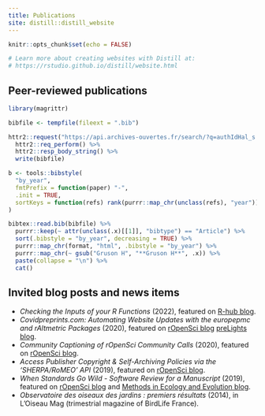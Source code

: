 ```yaml
---
title: Publications
site: distill::distill_website
---
```


```r
knitr::opts_chunk$set(echo = FALSE)

# Learn more about creating websites with Distill at:
# https://rstudio.github.io/distill/website.html

```

## Peer-reviewed publications

```r
library(magrittr)

bibfile <- tempfile(fileext = ".bib")

httr2::request("https://api.archives-ouvertes.fr/search/?q=authIdHal_s:hugo-gruson&wt=bibtex") %>%
  httr2::req_perform() %>%
  httr2::resp_body_string() %>%
  write(bibfile)
```

```r
b <- tools::bibstyle(
  "by_year", 
  fmtPrefix = function(paper) "-", 
  .init = TRUE, 
  sortKeys = function(refs) rank(purrr::map_chr(unclass(refs), "year"))
)

bibtex::read.bib(bibfile) %>%
  purrr::keep(~ attr(unclass(.x)[[1]], "bibtype") == "Article") %>%
  sort(.bibstyle = "by_year", decreasing = TRUE) %>%
  purrr::map_chr(format, "html", .bibstyle = "by_year") %>%
  purrr::map_chr(~ gsub("Gruson H", "**Gruson H**", .x)) %>%
  paste(collapse = "\n") %>%
  cat()
```

## Invited blog posts and news items

- *Checking the Inputs of your R Functions* (2022), featured on [R-hub blog](https://blog.r-hub.io/2022/03/10/input-checking/).
- *Covidpreprints.com: Automating Website Updates with the europepmc and rAltmetric Packages* (2020), featured on [rOpenSci blog](https://ropensci.org/blog/2020/10/13/covidpreprints/) [preLights blog](https://prelights.biologists.com/news/covidpreprints-com-automating-website-updates-with-the-europepmc-and-raltmetric-packages/).
- *Community Captioning of rOpenSci Community Calls* (2020), featured on [rOpenSci blog](https://ropensci.org/blog/2020/07/15/subtitles/).
- *Access Publisher Copyright &amp; Self-Archiving Policies via the 'SHERPA/RoMEO' API* (2019), featured on [rOpenSci blog](https://ropensci.org/blog/2019/06/04/rromeo/).
- *When Standards Go Wild - Software Review for a Manuscript* (2019), featured on [rOpenSci blog](https://ropensci.org/blog/2019/04/18/wild-standards/) and [Methods in Ecology and Evolution blog](https://methodsblog.com/2019/04/18/ropensci-code-review-guidelines/).
- *Observatoire des oiseaux des jardins : premiers résultats* (2014), in L'Oiseau Mag (trimestrial magazine of BirdLife France).

